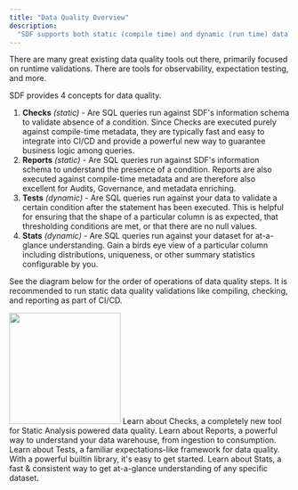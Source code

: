 ```yaml
---
title: "Data Quality Overview"
description:
  "SDF supports both static (compile time) and dynamic (run time) data quality tools out of the bex."
---
```


There are many great existing data quality tools out there, primarily focused on runtime validations. There are tools for observability, expectation testing, and more.

SDF provides 4 concepts for data quality.
1. **Checks** *(static)* - Are SQL queries run against SDF's information schema to validate absence of a condition. Since Checks are executed purely against compile-time metadata, they are typically fast and easy to integrate into CI/CD and provide a powerful new way to guarantee business logic among queries.
2. **Reports** *(static)* - Are SQL queries run against SDF's information schema to understand the presence of a condition. Reports are also executed against compile-time metadata and are therefore also excellent for Audits, Governance, and metadata enriching.
3. **Tests** *(dynamic)* -  Are SQL queries run against your data to validate a certain condition after the statement has been executed. This is helpful for ensuring that the shape of a particular column is as expected, that thresholding conditions are met, or that there are no null values.
4. **Stats** *(dynamic)* -  Are SQL queries run against your dataset for at-a-glance understanding. Gain a birds eye view of a particular column including distributions, uniqueness, or other summary statistics configurable by you.


See the diagram below for the order of operations of data quality steps. It is recommended to run static data quality validations like compiling, checking, and reporting as part of CI/CD.

<img height="200" src="https://cdn.sdf.com/docs/report.svg" />

<CardGroup cols={2}>
  <Card title="Checks" icon="square-1" href="/guide/data-quality/checks">
    Learn about Checks, a completely new tool for Static Analysis powered data quality.
  </Card>
  <Card title="Reports" icon="square-2" href="/guide/data-quality/reports">
    Learn about Reports, a powerful way to understand your data warehouse, from ingestion to consumption.
  </Card>
  <Card title="Tests" icon="square-3" href="/guide/data-quality/tests">
    Learn about Tests, a familiar expectations-like framework for data quality. With a powerful builtin library, it's easy to get started.
  </Card>
  <Card title="Stats" icon="square-4" href="/guide/data-quality/stats">
    Learn about Stats, a fast & consistent way to get at-a-glance understanding of any specific dataset.
  </Card>
</CardGroup>
